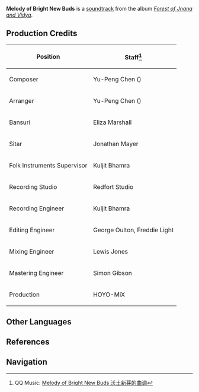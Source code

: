 {{Soundtrack Infobox
|title          =
|image          = Forest of Jnana and Vidya.png
|album          = Forest of Jnana and Vidya
|disc           = 2
|number         = 66
|featured       =
|featured2      =
|featured3      =
|featured_disc  =
|featured_disc2 =
|featured_disc3 =
|youtube_id     = VKB2IcUBR4I
|spotify_id     = 5fosBAdJ3wBAZnNHrzbJ4p
|played_in      = Vanarana
|during         = [[Vanarana]] (Night), [[Mahavanaranapna]]
|domain         =
|previous       = Beyond Klesha
|next           = Melody of Sprouting Flowers
}}
'''Melody of Bright New Buds''' is a [[soundtrack]] from the album ''[[Forest of Jnana and Vidya]]''.

==Production Credits==
{| class="wikitable" style="text-align:left; height:0.5em"
! Position
! Staff<ref>QQ Music: [https://y.qq.com/n/ryqq/songDetail/000z51y92o6G0X Melody of Bright New Buds 沃土新芽的曲调]</ref>
|-
! Composer
| Yu-Peng Chen ({{zh|陈致逸}})
|-
! Arranger
| Yu-Peng Chen ({{zh|陈致逸}})
|-
! Bansuri
| Eliza Marshall
|-
! Sitar
| Jonathan Mayer
|-
! Folk Instruments Supervisor
| Kuljit Bhamra
|-
! Recording Studio
| Redfort Studio
|-
! Recording Engineer
| Kuljit Bhamra
|-
! Editing Engineer
| George Oulton, Freddie Light
|-
! Mixing Engineer
| Lewis Jones
|-
! Mastering Engineer
| Simon Gibson
|-
! Production
| HOYO-MiX
|}
<!--
==Videos==
<gallery hideaddbutton="true" captionalign="center">
</gallery>

==Trivia==
-->
==Other Languages==
{{Other Languages
|en      = Melody of Bright New Buds
|zhs     = 沃土新芽的曲调
|zhs_rm  = Wòtǔ Xīnyá de Qǔdiào
|zht     = 沃土新芽的曲調
|zht_rm  = Wòtǔ Xīnyá de Qǔdiào
|zh_tl   = 
|ja      = 輝く新芽のメロディー
|ja_rm   = Kagayaku Shinme no Merodii
|ja_tl   = 
|tr      = 
|tr_tl   = 
|it      = 
|it_tl   = 
}}

==References==
{{Reflist}}

==Navigation==
{{Soundtrack Navbox|Forest of Jnana and Vidya}}